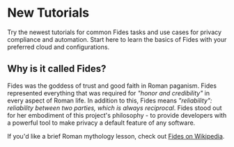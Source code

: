 
<HeroCTAVisual title="Try Fides" highlight="Cloud" body="Sign up for Fides cloud and start managing privacy with your team." cta="Get it Now" href="https://ethyca.com/book-demo?utm_source=docs-site" image="/assets/img/heros/fides-cloud-2x.gif" bg="/assets/img/heros/fides-cloud-bg-2x.gif" />



# New Tutorials

Try the newest tutorials for common Fides tasks and use cases for privacy compliance and automation. Start here to learn the basics of Fides with your preferred cloud and configurations. 

<KeyFeatWrap>
  <KeyFeat title="Privacy Request Automation" link="/docs/tutorials/privacy-requests-get-started"  description="Go from 'Zero to DSR Automation' in your own infrastructure."/>
  <KeyFeat title="Data Mapping" link="/docs/tutorials/data-mapping-get-started"  description="Generate maps of your systems and infrastructure with Fides' automated tools."/>
  <KeyFeat title="Managing Consent" link="/docs/tutorials/consent-management-get-started"   description="Understand how Fides can help provide you with compliance-minded consent solutions."/>
  <KeyFeat title="Fides for Businesses" link="https://ethyca.com/fides-business"   description="Use Fides for Enterprise-level data classifications, visualizations, and more."/>
</KeyFeatWrap>

## Why is it called Fides?

Fides was the goddess of trust and good faith in Roman paganism. Fides represented everything that was required for *"honor and credibility"* in every aspect of Roman life. In addition to this, Fides means *"reliability": reliability between two parties, which is always reciprocal*. Fides stood out for her embodiment of this project's philosophy - to provide developers with a powerful tool to make privacy a default feature of any software.

If you'd like a brief Roman mythology lesson, check out [Fides on Wikipedia](https://en.wikipedia.org/wiki/Fides_(deity)).



